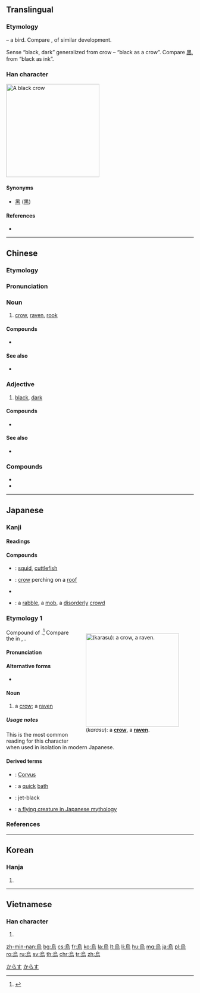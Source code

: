 {{also|乌|鳥}}
==Translingual==

===Etymology===
{{liushu|p}} – a bird. Compare {{m|mul|鳥||bird|sc=Hani}}, of similar development.

Sense “black, dark” generalized from crow – “black as a crow”. Compare [[黑]], from “black as ink”.

===Han character===
[[File:PikiWiki Israel 7236 Geography of Israel.JPG|thumb|250px|A black crow]]
{{Han char|rn=86|rad=火|as=06|sn=10|four=27327|canj=HRYF}}

====Synonyms====
* [[黑]] ([[黒]])

====References====
* {{Han ref|kx=0670.010|dkj=18998|dj=1079.020|hdz=32202.030|uh=70CF|ud=28879|bh=AF51|bd=44881}}

----

==Chinese==
{{zh-forms|s=乌}}

===Etymology===
{{rfe|lang=zh|The term {{m|zh|烏有}} uses {{lang|zh|烏}} to mean {{m|en|not}}, {{m|en|none}}.  This ''seems'' to be a phonetic use of the character in Middle Chinese (or older?) as part of a series of interrogatives that all started with {{IPAchar|/ʔ-/}}, including {{etyl|ltc|-}} {{m|zh|惡}}, {{m|zh|焉}}, and {{m|zh|安}}.  Is this the case, or just a coincidence of form and function?  Do these interrogatives have any cognates in Tibetan or other Sino-Tibetan languages?}}

===Pronunciation===
{{zh-pron
|m=wū
|c=wu1
|mn=o͘/io
|mc=y
|oc=y
|ma=
|cat=n,a
}}

===Noun===
{{zh-noun}}

# [[crow]], [[raven]], [[rook]]

====Compounds====
* {{zh-l|烏鴉}}

====See also====
* {{zh-l|鴉}}

===Adjective===
{{zh-adj}}

# [[black]], [[dark]]
#: {{zh-usex|天{Thiⁿ} 烏烏，欲{beh} 落雨|The sky is dark; it seems like it will rain|MN}}

====Compounds====
* {{zh-l|烏黑}}

====See also====
* {{zh-l|黑}}

===Compounds===
* {{zh-l|烏龜}}
* {{zh-l|烏龍|tr=wūlóng}}

{{zh-cat|Birds}}

----

==Japanese==

===Kanji===
{{ja-kanji|grade=|rs=火06}}

====Readings====
{{ja-readings
|goon=[[う]] (u)
|kanon=[[お]] (o), {{qualifier|historical}} [[を]] (wo)
|kanyoon={{qualifier|rare, only in some compounds}} [[え]] (e)
|kun=[[いずくんぞ]] (izukunzo), [[からす]] (karasu), [[なんぞ]] (nanzo)
}}

====Compounds====
{{der-top|Compounds}}
* {{ja-r|烏賊|いか}}: [[squid]], [[cuttlefish]]
* {{ja-r|屋烏|おく.う}}: [[crow]] perching on a [[roof]]
* {{ja-r|烏合|うごう}}
* {{ja-r|烏合の衆|うごう の しゅう}}: a [[rabble]], a [[mob]], a [[disorderly]] [[crowd]]
{{der-bottom}}

===Etymology 1===
<div style="float:right;">
{{wikipedia|lang=ja}}
{{wikipedia|Crow}}
{{wikipedia|Raven}}
[[File:Kolkrabe.jpg|thumb|250px|{{lang|ja|烏}} (''karasu''): a '''[[crow]]''', a '''[[raven]]'''.]]
</div>
{{ja-kanjitab|yomi=k|からす}}
Compound of {{compound|lang=ja|sort=からす|から|tr1=kara|t1=caw|pos1=onomatopoeia|す|tr2=su|t2=bird?|pos2=ancient suffix appearing in certain bird names}}.<ref name="KDJ">{{R:Kokugo Dai Jiten}}</ref>  Compare the {{m|ja|す|tr=su}} in {{m|ja|鶯|tr=uguisu}}, {{m|ja|杜鵑|tr=hototogisu}}.

====Pronunciation====
{{ja-pron|yomi=k|からす|acc=1|acc_ref=DJR,NHK}}

====Alternative forms====
* {{l|ja|鴉}}

====Noun====
{{ja-noun|からす|カラス}}

# a [[crow]]; a [[raven]]

=====Usage notes=====
This is the most common reading for this character when used in isolation in modern Japanese.

{{U:ja:biology|カラス}}

====Derived terms====
{{der-top}}
* {{ja-r|烏座|^からすざ}}: [[Corvus]]
* {{ja-r|烏の行水|からす の ぎょうずい}}: a [[quick]] [[bath]]
* {{ja-r|濡烏|ぬれがらす}}: jet-black
* {{ja-r|八咫烏|やたがらす}}: [[w:Yatagarasu|a flying creature in Japanese mythology]]
{{der-bottom}}

===References===
<references/>

[[Category:1000 Japanese basic words|からす]]
[[Category:ja:Birds|からす]]

----

==Korean==

===Hanja===
{{ko-hanja|hangeul=오|eumhun=|rv=o|mr=o|y=o}}

# {{defn|lang=ko|sort=火06}}

----

==Vietnamese==

===Han character===
{{vi-hantu|[[ô]], [[o]], [[dặng]]|rs=火06}}

# {{defn|lang=vi|sort=火06}}

[[zh-min-nan:烏]]
[[bg:烏]]
[[cs:烏]]
[[fr:烏]]
[[ko:烏]]
[[la:烏]]
[[lt:烏]]
[[li:烏]]
[[hu:烏]]
[[mg:烏]]
[[ja:烏]]
[[pl:烏]]
[[ro:烏]]
[[ru:烏]]
[[sv:烏]]
[[th:烏]]
[[chr:烏]]
[[tr:烏]]
[[zh:烏]]